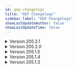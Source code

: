 ```yaml
---
id: gep-changelogs
title: "GEP Changelogs"
sidebar_label: "GEP Changelogs"
showLastUpdateAuthor: false
showLastUpdateTime: false
---
```


<details>
<summary>Version 205.2.1</summary>

### Changelog
* Dota
    * Fixed broken events

* Axie
    * Fixed crash
    * Fixed freeze

</details>

<details>
<summary>Version 205.2.0</summary>

### Changelog
* Fortnite
    * Add GEP support in creative mode

* Axie
    * Fixed crash
    * Fixed json format

* R6
    * Support new map M.U.T.E COMM TOWER

</details>

<details>
<summary>Version 205.1.5</summary>

### Changelog:
* Apex
    * Fixed weapon event
    * Damage event is still broken
* Axie
    * Fixed crash
    * Added missing data about fighters to APIs

</details>

<details>
<summary>Version 205.1.4</summary>

### Changelog
* Apex
    * Fixed broken events
    * Damage and weapon events are still broken
    
</details>

<details>
<summary>Version 205.1.3</summary>

### Changelog
* TFT PBE
    * Fixed broken events

* Diablo
    * Fixed issue with spawn and player died events firing twice
    * Fixed Crash issues
    
</details>
        

